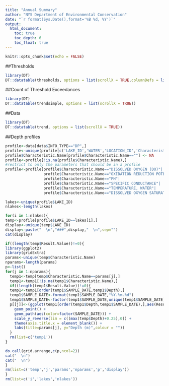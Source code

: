 ```yaml
---
title: "Annual Summary"
author: "NYS Department of Environmental Conservation"
date: "`r format(Sys.Date(),format='%B %d, %Y')`"
output:  
  html_document:
    toc: true
    toc_depth: 6
    toc_float: true
---
```


```r
knitr::opts_chunk$set(echo = FALSE)
```

##Thresholds
```r
library(DT)
DT::datatable(thresholds, options = list(scrollX = TRUE,columnDefs = list(list(className = 'dt-center', targets = 0:5))))
```

##Count of Threshold Exceedances
```r
library(DT)
DT::datatable(trendsimple, options = list(scrollX = TRUE))
```

##Data
```r
library(DT)
DT::datatable(trend, options = list(scrollX = TRUE))
```

##Depth profiles
```r
profile<-data[data$INFO_TYPE=="DP",]
profile<-unique(profile[c('LAKE_ID','WATER','LOCATION_ID','Characteristic.Name','Depth','Result.Value','SAMPLE_DATE')])
profile$Characteristic.Name[profile$Characteristic.Name==""] <- NA
profile<-profile[!is.na(profile$Characteristic.Name),]
#restrict to only the parameters that should be in a profile
profile<-profile[profile$Characteristic.Name=="DISSOLVED OXYGEN (DO)"|
                 profile$Characteristic.Name=="OXIDATION REDUCTION POTENTIAL (ORP)"|
                 profile$Characteristic.Name=="PH"|
                 profile$Characteristic.Name=="SPECIFIC CONDUCTANCE"|
                 profile$Characteristic.Name=="TEMPERATURE, WATER"|
                 profile$Characteristic.Name=="DISSOLVED OXYGEN SATURATION",]

lakes<-unique(profile$LAKE_ID)
nlakes<-length(lakes)

for(i in 1:nlakes){
temp<-profile[profile$LAKE_ID==lakes[i],]
display<-unique(temp$LAKE_ID)
display<-paste("  \n","###",display,"  \n",sep="")
cat(display)

if((length(temp$Result.Value))!=0){
library(ggplot2)
library(gridExtra)
params<-unique(temp$Characteristic.Name)
nparams<-length(params)
p<-list()
for(j in 1:nparams){
  temp1<-temp[temp$Characteristic.Name==params[j],]
  temp1<-temp1[!is.na(temp1$Characteristic.Name),]
  if((length(temp1$Result.Value))!=0){
  temp1<-temp1[order(temp1$SAMPLE_DATE,temp1$Depth),]
  temp1$SAMPLE_DATE<-format(temp1$SAMPLE_DATE,"%Y.%m.%d")
  temp1$SAMPLE_DATE<-factor(temp1$SAMPLE_DATE,unique(temp1$SAMPLE_DATE))
  p[[j]]<-(ggplot(temp1[order(temp1$Depth,temp1$SAMPLE_DATE),],aes(Result.Value,Depth)) +
    geom_point() +
    geom_path(aes(color=factor(SAMPLE_DATE))) +
    scale_y_reverse(lim = c((max(temp$Depth)+0.25),0)) +
    theme(axis.title.x = element_blank()) +
    labs(title=params[j], y="Depth (m)",colour = "")) 
  }
  rm(list=c('temp1'))
}

do.call(grid.arrange,c(p,ncol=2))
cat("  \n")
cat("  \n")
}
rm(list=c('temp','j','params','nparams','p','display'))
}
rm(list=c('i','lakes','nlakes'))
```
